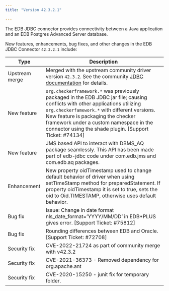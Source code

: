 ```yaml
---
title: "Version 42.3.2.1"

---
```


The EDB JDBC connector provides connectivity between a Java application and an EDB Postgres Advanced Server database.

New features, enhancements, bug fixes, and other changes in the EDB JDBC Connector `42.3.2.1` include:

| Type           | Description                                                                                                                                                                                                                                                                                                                |
| -------------- | ------------------------------------------------------------------------------- |
| Upstream merge | Merged with the upstream community driver version `42.3.2`. See the community [JDBC documentation](https://jdbc.postgresql.org/documentation/changelog.html#version_42.3.2) for details.                                                                                                                                   |
| New feature    | `org.checkerframework.*` was previously packaged in the EDB JDBC jar file; causing conflicts with other applications utilizing `org.checkerfamework.*` with different versions.  New feature is packaging the checker framework under a custom namespace in the connector using the shade plugin. [Support Ticket: #74134] |
| New feature    | JMS based API to interact with DBMS_AQ package seamlessly. This API has been made part of edb-jdbc code under com.edb.jms and com.edb.aq packages.                                                                                                                                                                         |
| Enhancement    | New property oidTimestamp used to change default behavior of driver when using setTimeStamp method for preparedStatement.  If property oidTimestamp  it is set to true, sets the oid to Oid.TIMESTAMP, otherwise uses default behavior.                                                                                    |
| Bug fix        | Issue: Change in date format nls_date_format=’YYYY/MM/DD’ in EDB\*PLUS gives error. [Support Ticket: #75812]                                                                                                                                                                                                               |
| Bug fix        | Rounding differences between EDB and Oracle. [Support Ticket: #72708]                                                                                                                                                                                                                                                      |
| Security fix   | CVE-2022-21724 as part of community merge with v42.3.2                                                                                                                                                                                                                                                                     |
| Security fix   | CVE-2021-36373 - Removed dependency for org.apache.ant                                                                                                                                                                                                                                                                     |
| Security fix   | CVE-2020-15250 - junit fix for temporary folder.                                                                                                                                                                                                                                                                           |





